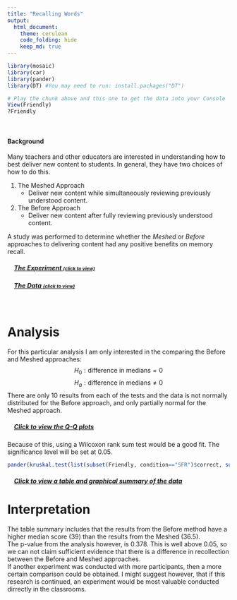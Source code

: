 ```yaml
---
title: "Recalling Words"
output: 
  html_document:
    theme: cerulean
    code_folding: hide
    keep_md: true
---
```


<script type="text/javascript">
 function showhide(id) {
    var e = document.getElementById(id);
    e.style.display = (e.style.display == 'block') ? 'none' : 'block';
 }
</script>

```r
library(mosaic)
library(car)
library(pander)
library(DT) #You may need to run: install.packages("DT") 
```

```r
# Play the chunk above and this one to get the data into your Console
View(Friendly)
?Friendly
```


<br />

#### Background

Many teachers and other educators are interested in understanding how to best deliver new content to students. In general, they have two choices of how to do this.

1. The Meshed Approach
    * Deliver new content while simultaneously reviewing previously understood content.

2. The Before Approach
    * Deliver new content after fully reviewing previously understood content.

A study was performed to determine whether the *Meshed* or *Before* approaches to delivering content had any positive benefits on memory recall. 

<div style="padding-left:15px;">

##### <a href="javascript:showhide('uniquename')">The Experiment <span style="font-size:8pt;">(click to view)</span></a>


<div id="uniquename" style="display:none;">

Individuals were seated at a computer and shown a list of words. Words appeared on the screen one at a time, for two seconds each, until all words had been shown (40 total). After all words were shown, they were required to perform a few two-digit mathematical additions (like 15 + 25) for 15 seconds to avoid immediate memory recall of the words. They were then asked to write down as many of the 40 words as they could remember. They were given a maximum of 5.3 minutes to recall words.

The process of showing words and recalling words was repeated four times with the same list of words each time (four chances to get it right). The presentation of the first trial was the same for all treatment conditions. However, trials 2, 3, and 4 were slightly different for each treatment condition.

<div style="padding-left:15px;">

The `SFR` group (the control group) stands for Standard Free Recall. In all four trials the same list of 40 words was presented, in a random order each time.

The `Before` group also used the same 40 words during each trial. However, any words that were correctly recalled in a previous trial were presented first, or *before* the words that were not recalled in the last trial. After all the correct words were presented in random order, the non-recalled words were presented in a random order.

The `Meshed` group also used the same 40 words during each trial. However, words that were correctly recalled in a previous trial were alternated with a missed word during the next presentation order. 

</div>

The data records the number of correctly recalled words (out of the 40 possible) from the fourth trial. Results were obtained for 30 students, 10 in each of the three treatment groups: `SFR`, `Before`, and `Meshed`. 

</div>

##### <a href="javascript:showhide('uniquename2')">The Data <span style="font-size:8pt;">(click to view)</span></a>

<div id="uniquename2" style="display:none;">

<!--The results from the study can be found in the `Friendly` data set in R after loading `library(car)`. -->

Click the "Code" button to see the data.


```r
datatable(Friendly, options=list(lengthMenu = c(3,10,30)))
```


</div>
</div>

<br />


<!-- Begin writing your analysis below here. -->

<!-- Note that your goal is to use the Friendly data to show whether or not the Meshed or Before methods have any positive benefit on memory recall. -->

# Analysis

For this particular analysis I am only interested in the comparing the Before and Meshed approaches:
$$
  H_0: {\text{difference in medians}} = 0
$$
$$
  H_a: {\text{difference in medians}} \ne 0
$$
There are only 10 results from each of the tests and the data is not normally distributed for the Before approach, and only partially normal for the Meshed approach.
<div style="padding-left:15px;">
##### <a href="javascript:showhide('uniquename3')">Click to view the Q-Q plots</a>
<div id="uniquename3" style="display:none;">
```r
set2 <- subset(Friendly, condition != "SFR")
set2$condition <- droplevels(set2$condition)

qqPlot(subset(Friendly, condition=="Before")$correct, ylab="Number Correct", main="Q-Q Plot for the Before Approach", col.lines="deepskyblue3", pch=16, col="gray16")
```
<center>
**Not normally distributed**
</center>

```r
qqPlot(subset(Friendly, condition=="Meshed")$correct, ylab="Number Correct", main="Q-Q Plot for the Meshed Approach", col.lines="deepskyblue3", pch=16, col="gray16")
```
<center>
**Also not normally distributed**
</center>
</br >
</div>
</div>
Because of this, using a Wilcoxon rank sum test would be a good fit.
The significance level will be set at 0.05.
```r
pander(kruskal.test(list(subset(Friendly, condition=="SFR")$correct, subset(Friendly, condition=="Before")$correct, subset(Friendly, condition=="Meshed")$correct)))

```

<div style="padding-left:15px;">
##### <a href="javascript:showhide('uniquename4')">Click to view a table and graphical summary of the data</a>
<div id="uniquename4" style="display:none;">
```r
pander(favstats(correct ~ condition, data=Friendly))

boxplot(correct ~ condition, data=Friendly, horizontal=F, las=0)
stripchart(correct ~ condition, data=Friendly, add=TRUE, pch=16, col="deepskyblue3", vertical=T, method="stack")
```
</div>
</div>
# Interpretation
The table summary includes that the results from the Before method have a higher median score (39) than the results from the Meshed (36.5).
<br />
The p-value from the analysis however, is 0.378. This is well above 0.05, so we can not claim sufficient evidence that there is a difference in recollection between the Before and Meshed approaches.
<br />
If another experiment was conducted with more participants, then a more certain comparison could be obtained. I might suggest however, that if this research is continued, an experiment would be most valuable conducted dirrectly in the classrooms.